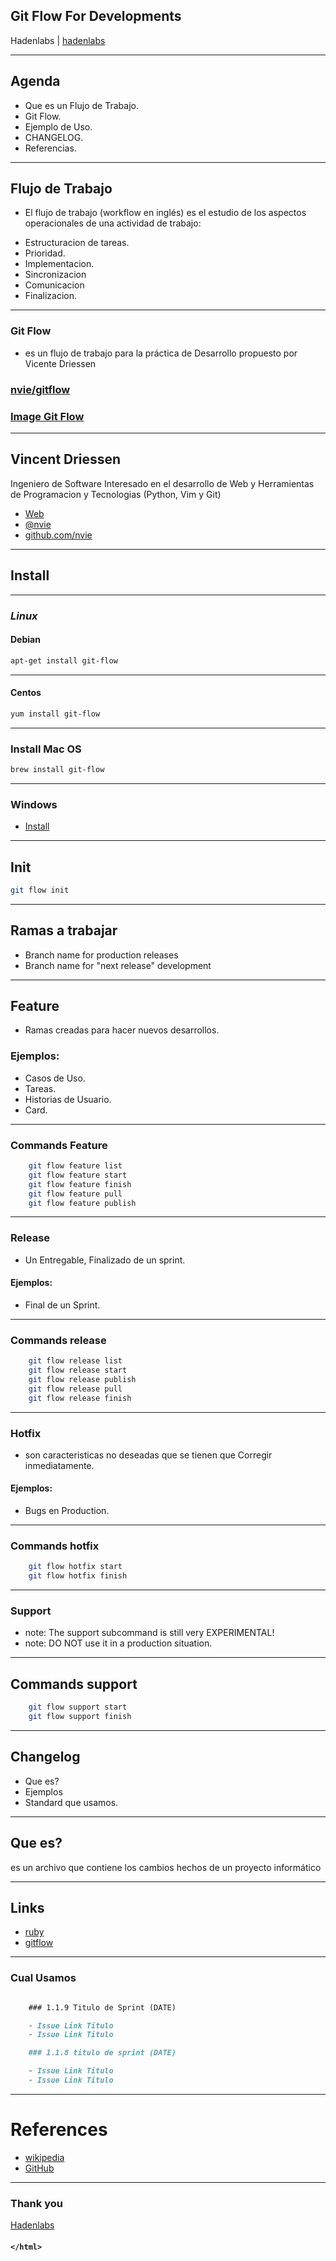 

## Git Flow For Developments

Hadenlabs | [hadenlabs](https://github.com/hadenlabs)

---

## Agenda

- Que es un Flujo de Trabajo.
- Git Flow.
- Ejemplo de Uso.
- CHANGELOG.
- Referencias.

---

## Flujo de Trabajo

- El flujo de trabajo (workflow en inglés) es el estudio de los aspectos operacionales de una actividad de trabajo:

* Estructuracion de tareas.
* Prioridad.
* Implementacion.
* Sincronizacion
* Comunicacion
* Finalizacion.

---

### Git Flow

- es un flujo de trabajo para la práctica de Desarrollo propuesto por Vicente Driessen

### [nvie/gitflow](https://github.com/nvie/gitflow)

### [Image Git Flow](https://jacovanstaden.files.wordpress.com/2011/03/git-flow-overview.jpg)

---

## Vincent Driessen

Ingeniero de Software Interesado en el desarrollo de Web y Herramientas de Programacion y Tecnologias (Python, Vim y Git)

- [Web](http://nvie.com/about)
- [@nvie](https://twitter.com/nvie)
- [github.com/nvie](https://github.com/nvie)


---

## Install

---

### *Linux*

#### Debian

<CodeSurfer>

```bash
apt-get install git-flow
```

</CodeSurfer>

---

#### Centos

<CodeSurfer>

```bash
yum install git-flow
```

</CodeSurfer>


---

### Install Mac OS

<CodeSurfer>

```bash
brew install git-flow
```

</CodeSurfer>


---

### Windows

- [Install](https://github.com/nvie/gitflow/wiki/Windows)

---

## Init

<CodeSurfer>

```bash
git flow init
```

</CodeSurfer>

---

## Ramas a trabajar

- Branch name for production releases
- Branch name for "next release" development

---

## Feature

- Ramas creadas para hacer nuevos desarrollos.

### Ejemplos:

- Casos de Uso.
- Tareas.
- Historias de Usuario.
- Card.

---

### Commands Feature

<CodeSurfer>

```bash
    git flow feature list
    git flow feature start
    git flow feature finish
    git flow feature pull
    git flow feature publish
```

</CodeSurfer>

---

### Release

- Un Entregable, Finalizado de un sprint.

#### Ejemplos:

- Final de un Sprint.

---

### Commands release

<CodeSurfer>

```bash
    git flow release list
    git flow release start
    git flow release publish
    git flow release pull
    git flow release finish
```

</CodeSurfer>

---

### Hotfix

- son caracteristicas no deseadas que se tienen que Corregir inmediatamente.

#### Ejemplos:

- Bugs en Production.

---

### Commands hotfix

<CodeSurfer>

```bash
    git flow hotfix start
    git flow hotfix finish
```

</CodeSurfer>

---

### Support

- note: The support subcommand is still very EXPERIMENTAL!
- note: DO NOT use it in a production situation.

---

## Commands support

<CodeSurfer>

```bash
    git flow support start
    git flow support finish
```

</CodeSurfer>

---

## Changelog

- Que es?
- Ejemplos
- Standard que usamos.

---

## Que es?

es un archivo que contiene los cambios hechos de un proyecto informático

---

## Links

- [ruby](https://github.com/ruby/ruby/blob/trunk/ChangeLog)
- [gitflow](https://github.com/nvie/gitflow/blob/develop/Changes.mdown)


---

### Cual Usamos

<CodeSurfer>

```markdown

    ### 1.1.9 Titulo de Sprint (DATE)

    - Issue Link Titulo
    - Issue Link Titulo

    ### 1.1.8 titulo de sprint (DATE)

    - Issue Link Titulo
    - Issue Link Titulo
```

</CodeSurfer>


---

# References

- [wikipedia](https://www.wikipedia.org)
- [GitHub](https://github.com)

---


### Thank you

[Hadenlabs ](https://github.com/hadenlabs)

#### `</html>`
